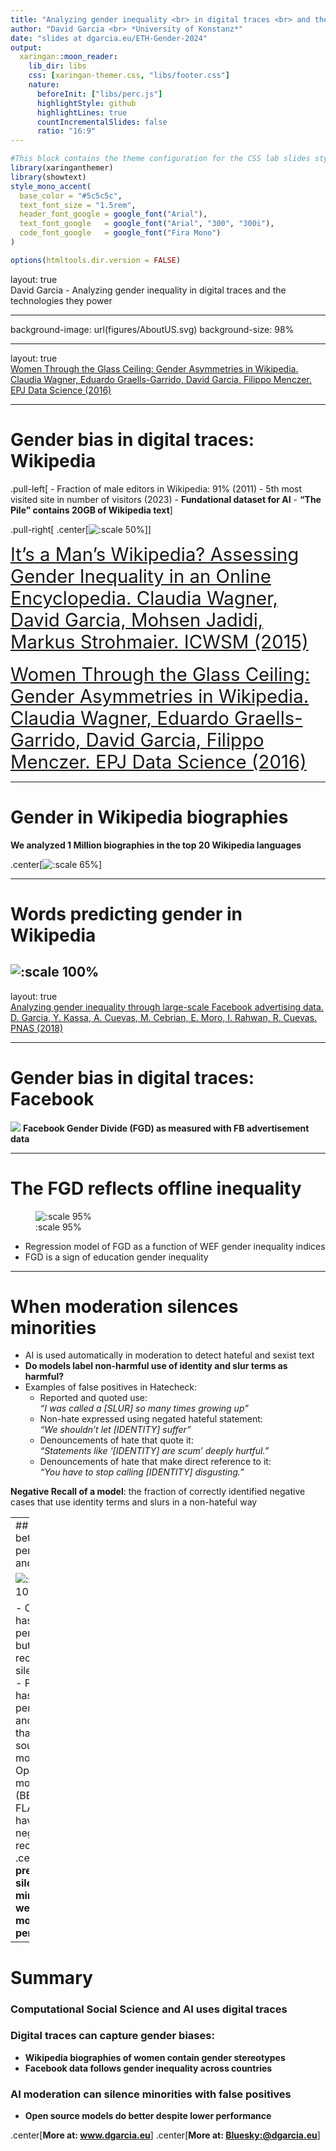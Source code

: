```yaml
---
title: "Analyzing gender inequality <br> in digital traces <br> and the technologies they power"
author: "David Garcia <br> *University of Konstanz*"
date: "slides at dgarcia.eu/ETH-Gender-2024"
output:
  xaringan::moon_reader:
    lib_dir: libs 
    css: [xaringan-themer.css, "libs/footer.css"]
    nature:
      beforeInit: ["libs/perc.js"]
      highlightStyle: github
      highlightLines: true
      countIncrementalSlides: false
      ratio: "16:9"
---
```


```r
#This block contains the theme configuration for the CSS lab slides style
library(xaringanthemer)
library(showtext)
style_mono_accent(
  base_color = "#5c5c5c",
  text_font_size = "1.5rem",
  header_font_google = google_font("Arial"),
  text_font_google   = google_font("Arial", "300", "300i"),
  code_font_google   = google_font("Fira Mono")
)
```

```r
options(htmltools.dir.version = FALSE)
```


layout: true
<div class="my-footer"><span>David Garcia - Analyzing gender inequality in digital traces and the technologies they power</span></div> 

---

background-image: url(figures/AboutUS.svg)
background-size: 98%


---

layout: true
<div class="my-footer"><span><a href="https://epjdatascience.springeropen.com/articles/10.1140/epjds/s13688-016-0066-4"> Women Through the Glass Ceiling: Gender Asymmetries in Wikipedia. Claudia Wagner, Eduardo Graells-Garrido, David Garcia, Filippo Menczer. EPJ Data Science (2016)  </a></span></div> 


---

# Gender bias in digital traces: Wikipedia


.pull-left[
- Fraction of male editors in Wikipedia: 91% (2011)
- 5th most visited site in number of visitors (2023)
- **Fundational dataset for AI**
  - **"The Pile" contains 20GB of Wikipedia text**
]

.pull-right[
.center[![:scale 50%](figures/Wikipedia-logo.svg)]
]



<div style="font-size:22pt"><span>
<a href="https://ojs.aaai.org/index.php/ICWSM/article/view/14628/14477"> It's a Man's Wikipedia? Assessing Gender Inequality in an Online Encyclopedia. Claudia Wagner, David Garcia, Mohsen Jadidi, Markus Strohmaier. ICWSM (2015)  </a>
</span></div>  
<br> <div style="font-size:22pt"><span>
<a href="https://epjdatascience.springeropen.com/articles/10.1140/epjds/s13688-016-0066-4"> Women Through the Glass Ceiling: Gender Asymmetries in Wikipedia. Claudia Wagner, Eduardo Graells-Garrido, David Garcia, Filippo Menczer. EPJ Data Science (2016)  </a>
</span></div>  

---

# Gender in Wikipedia biographies

**We analyzed 1 Million biographies in the top 20 Wikipedia languages**

.center[![:scale 65%](figures/Wiki0.png)]

---

# Words predicting gender in Wikipedia

![:scale 100%](figures/Wikipedia.svg)
---

layout: true
<div class="my-footer"><span><a href="https://www.pnas.org/doi/10.1073/pnas.1717781115"> Analyzing gender inequality through large-scale Facebook advertising data. D. Garcia, Y. Kassa, A. Cuevas, M. Cebrian, E. Moro, I. Rahwan, R. Cuevas. PNAS (2018)  </a></span></div> 

---

# Gender bias in digital traces: Facebook

![](figures/FGD1.png)
**Facebook Gender Divide (FGD) as measured with FB advertisement data**

---

# The FGD reflects offline inequality
![:scale 95%](figures/FGD2.png)

- Regression model of FGD as a function of WEF gender inequality indices
- FGD is a sign of education gender inequality

---

# When moderation silences minorities

- AI is used automatically in moderation to detect hateful and sexist text
- **Do models label non-harmful use of identity and slur terms as harmful?**
- Examples of false positives in Hatecheck:
  - Reported and quoted use:  
      *“I was called a [SLUR] so many times growing up”*
  - Non-hate expressed using negated hateful statement:  
      *“We shouldn’t let [IDENTITY] suffer”*
  - Denouncements of hate that quote it:  
      *“Statements like ‘[IDENTITY] are scum’ deeply hurtful.”*
  - Denouncements of hate that make direct reference to it:  
      *“You have to stop calling [IDENTITY] disgusting.” *

**Negative Recall of a model**: the fraction of correctly identified negative cases that use identity terms and slurs in a non-hateful way

---
## Trade offs between performance and neg recall

![:scale 100%](figures/ISG.svg)

- ChatGPT has high performance but low neg recall: silencing risk
- Perspective has worse performance and neg recall than open source models
- Open source models (BERT, FLANT5) have better negative recall
<br>.center[**To prevent silencing minorities, we need more than performance**]


---

# Summary

### Computational Social Science and AI uses digital traces

### Digital traces can capture gender biases:

- **Wikipedia biographies of women contain gender stereotypes**
- **Facebook data follows gender inequality across countries**
  
### AI moderation can silence minorities with false positives
-  **Open source models do better despite lower performance**

.center[**More at: [www.dgarcia.eu](https://dgarcia.eu)**]
.center[**More at: [Bluesky:@dgarcia.eu](https://bsky.app/profile/dgarcia.bsky.social)**]







